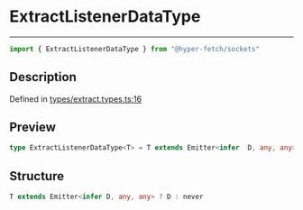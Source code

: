 

# ExtractListenerDataType

<div class="api-docs__separator" data-reactroot="">

---

</div><div class="api-docs__import" data-reactroot="">

```ts
import { ExtractListenerDataType } from "@hyper-fetch/sockets"
```

</div><div class="api-docs__section">

## Description

</div><div class="api-docs__description"><span class="api-docs__do-not-parse">



</span></div><p class="api-docs__definition">

Defined in [types/extract.types.ts:16](https://github.com/BetterTyped/hyper-fetch/blob/aff5c35a/packages/sockets/src/types/extract.types.ts#L16)

</p><div class="api-docs__section">

## Preview

</div><div class="api-docs__preview type single">

```ts
type ExtractListenerDataType<T> = T extends Emitter<infer  D, any, any> ? D : never;
```

</div><div class="api-docs__section">

## Structure

</div><div class="api-docs__returns">

```ts
T extends Emitter<infer D, any, any> ? D : never
```

</div>